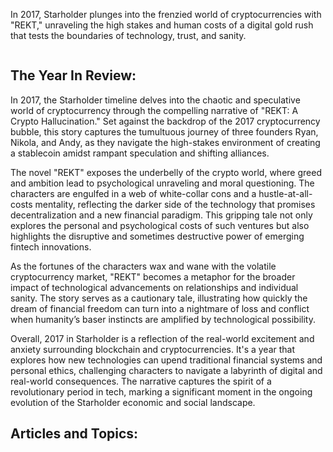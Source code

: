 In 2017, Starholder plunges into the frenzied world of cryptocurrencies with "REKT," unraveling the high stakes and human costs of a digital gold rush that tests the boundaries of technology, trust, and sanity.

<img src="https://www.blockstar.com/wp-content/uploads/2024/06/coverpendium-e1718998287252-1.jpg" alt="" />

## The Year In Review:
In 2017, the Starholder timeline delves into the chaotic and speculative world of cryptocurrency through the compelling narrative of "REKT: A Crypto Hallucination." Set against the backdrop of the 2017 cryptocurrency bubble, this story captures the tumultuous journey of three founders Ryan, Nikola, and Andy, as they navigate the high-stakes environment of creating a stablecoin amidst rampant speculation and shifting alliances.

The novel "REKT" exposes the underbelly of the crypto world, where greed and ambition lead to psychological unraveling and moral questioning. The characters are engulfed in a web of white-collar cons and a hustle-at-all-costs mentality, reflecting the darker side of the technology that promises decentralization and a new financial paradigm. This gripping tale not only explores the personal and psychological costs of such ventures but also highlights the disruptive and sometimes destructive power of emerging fintech innovations.

As the fortunes of the characters wax and wane with the volatile cryptocurrency market, "REKT" becomes a metaphor for the broader impact of technological advancements on relationships and individual sanity. The story serves as a cautionary tale, illustrating how quickly the dream of financial freedom can turn into a nightmare of loss and conflict when humanity’s baser instincts are amplified by technological possibility.

Overall, 2017 in Starholder is a reflection of the real-world excitement and anxiety surrounding blockchain and cryptocurrencies. It's a year that explores how new technologies can upend traditional financial systems and personal ethics, challenging characters to navigate a labyrinth of digital and real-world consequences. The narrative captures the spirit of a revolutionary period in tech, marking a significant moment in the ongoing evolution of the Starholder economic and social landscape.

## Articles and Topics:

